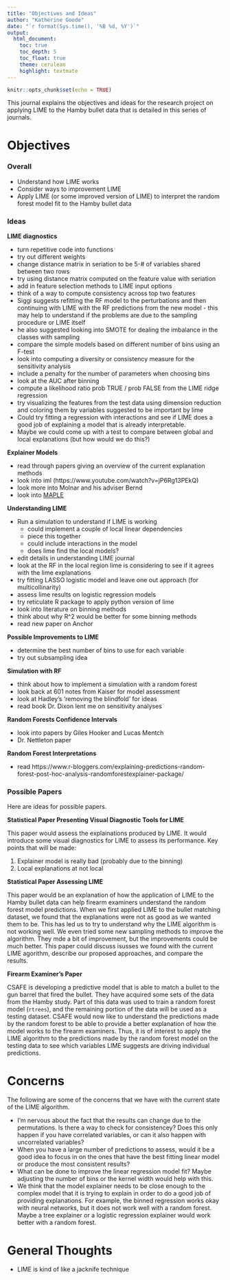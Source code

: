 ```yaml
---
title: "Objectives and Ideas"
author: "Katherine Goode"
date: "`r format(Sys.time(), '%B %d, %Y')`"
output:
  html_document:
    toc: true
    toc_depth: 5
    toc_float: true
    theme: cerulean
    highlight: textmate
---
```


```r
knitr::opts_chunk$set(echo = TRUE)
```

This journal explains the objectives and ideas for the research project on applying LIME to the Hamby bullet data that is detailed in this series of journals. 

# Objectives

### Overall

- Understand how LIME works
- Consider ways to improvement LIME
- Apply LIME (or some improved version of LIME) to interpret the random forest model fit to the Hamby bullet data

### Ideas

**LIME diagnostics**  

- turn repetitive code into functions
- try out different weights
- change distance matrix in seriation to be 5-# of variables shared between two rows
- try using distance matrix computed on the feature value with seriation
- add in feature selection methods to LIME input options
- think of a way to compute consistency across top two features
- Siggi suggests refitting the RF model to the perturbations and then continuing with LIME with the RF predictions from the new model - this may help to understand if the problems are due to the sampling procedure or LIME itself
- he also suggested looking into SMOTE for dealing the imbalance in the classes with sampling
- compare the simple models based on different number of bins using an F-test
- look into computing a diversity or consistency measure for the sensitivity analysis
- include a penalty for the number of parameters when choosing bins
- look at the AUC after binning
- compute a likelihood ratio prob TRUE / prob FALSE from the LIME ridge regression
- try visualizing the features from the test data using dimension reduction and
coloring them by variables suggested to be important by lime
- Could try fitting a regression with interactions and see if LIME does a good job of explaining a model that is already interpretable.
- Maybe we could come up with a test to compare between global and local explanations (but how would we do this?)  
  
**Explainer Models**

- read through papers giving an overview of the current explanation methods
- look into iml (https://www.youtube.com/watch?v=jP6Rg13PEkQ)
- look more into Molnar and his adviser Bernd
- look into [MAPLE](https://blog.ml.cmu.edu/2019/07/13/towards-interpretable-tree-ensembles/)
    
**Understanding LIME**

- Run a simulation to understand if LIME is working
    - could implement a couple of local linear dependencies
    - piece this together
    - could include interactions in the model
    - does lime find the local models?
- edit details in understanding LIME journal
- look at the RF in the local region lime is considering to see if it agrees with the lime explanations
- try fitting LASSO logistic model and leave one out approach (for multicollinarity)
- assess lime results on logistic regression models
- try reticulate R package to apply python version of lime
- look into literature on binning methods
- think about why R^2 would be better for some binning methods
- read new paper on Anchor
    
**Possible Improvements to LIME**

- determine the best number of bins to use for each variable
- try out subsampling idea

**Simulation with RF**

- think about how to implement a simulation with a random forest
- look back at 601 notes from Kaiser for model assessment
- look at Hadley's 'removing the blindfold' for ideas
- read book Dr. Dixon lent me on sensitivity analyses

**Random Forests Confidence Intervals**

- look into papers by Giles Hooker and Lucas Mentch
- Dr. Nettleton paper

**Random Forest Interpretations**

- read https://www.r-bloggers.com/explaining-predictions-random-forest-post-hoc-analysis-randomforestexplainer-package/

### Possible Papers

Here are ideas for possible papers.

**Statistical Paper Presenting Visual Diagnostic Tools for LIME**

This paper would assess the explainations produced by LIME. It would introduce some visual diagnostics for LIME to assess its performance. Key points that will be made:

1. Explainer model is really bad (probably due to the binning)
2. Local explanations at not local

**Statistical Paper Assessing LIME**

This paper would be an explanation of how the application of LIME to the Hamby bullet data can help firearm examiners understand the random forest model predictions. When we first applied LIME to the bullet matching dataset, we found that the explanations were not as good as we wanted them to be. This has led us to try to understand why the LIME algorithm is not working well. We even tried some new sampling methods to improve the algorithm. They mde a bit of improvement, but the improvements could be much better. This paper could discuss isusses we found with the current LIME agorithm, describe our proposed approaches, and compare the results.

**Firearm Examiner's Paper**

CSAFE is developing a predictive model that is able to match a bullet to the gun barrel that fired the bullet. They have acquired some sets of the data from the Hamby study. Part of this data was used to train a random forest model (`rtrees`), and the remaining portion of the data will be used as a testing dataset. CSAFE would now like to understand the predictions made by the random forest to be able to provide a better explanation of how the model works to the firearm examiners. Thus, it is of interest to apply the LIME algorithm to the predictions made by the random forest model on the testing data to see which variables LIME suggests are driving individual predictions.

# Concerns

The following are some of the concerns that we have with the current state of the LIME algorithm.

- I'm nervous about the fact that the results can change due to the permutations. Is there a way to check for consistencey? Does this only happen if you have correlated variables, or can it also happen with uncorrelated variables?
- When you have a large number of predictions to assess, would it be a good idea to focus in on the ones that have the best fitting linear model or produce the most consistent results?
- What can be done to improve the linear regression model fit? Maybe adjusting the number of bins or the kernel width would help with this.
- We think that the model explainer needs to be close enough to the complex model that it is trying to explain in order to do a good job of providing explanations. For example, the binned regression works okay with neural networks, but it does not work well with a random forest. Maybe a tree explainer or a logistic regression explainer would work better with a random forest.

# General Thoughts

- LIME is kind of like a jacknife technique
